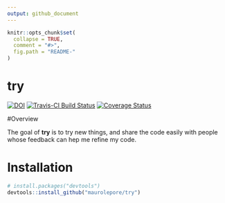 ```yaml
---
output: github_document
---
```


<!-- Don't edit README.md; instead, edit README.Rmd -->

```r
knitr::opts_chunk$set(
  collapse = TRUE,
  comment = "#>",
  fig.path = "README-"
)
```

# try

[![DOI](https://zenodo.org/badge/78309322.svg)](https://zenodo.org/badge/latestdoi/78309322)
[![Travis-CI Build Status](https://travis-ci.org/maurolepore/try.svg?branch=master)](https://travis-ci.org/maurolepore/try)
[![Coverage Status](https://img.shields.io/codecov/c/github/maurolepore/try/master.svg)](https://codecov.io/github/maurolepore/try?branch=master)

#Overview

The goal of __try__ is to try new things, and share the code easily with people whose feedback can hep me refine my code.

# Installation

```r
# install.packages("devtools")
devtools::install_github("maurolepore/try")
```
